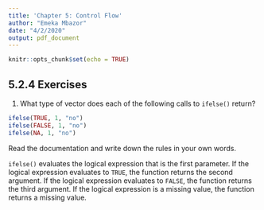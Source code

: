 ```yaml
---
title: 'Chapter 5: Control Flow'
author: "Emeka Mbazor"
date: "4/2/2020"
output: pdf_document
---
```


```r
knitr::opts_chunk$set(echo = TRUE)
```

## 5.2.4 Exercises

1. What type of vector does each of the following calls to `ifelse()` return?

```r
ifelse(TRUE, 1, "no")
ifelse(FALSE, 1, "no")
ifelse(NA, 1, "no")
```

Read the documentation and write down the rules in your own words.

`ifelse()` evaluates the logical expression that is the first parameter. If the logical expression evaluates to `TRUE`, the function returns the second argument. If the logical expression evaluates to `FALSE`, the function returns the third argument. If the logical expression is a missing value, the function returns a missing value. 

